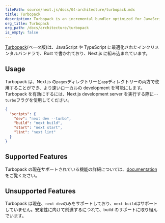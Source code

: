 ```yaml
---
filePath: source/next.js/docs/04-architecture/turbopack.mdx
title: Turbopack
description: Turbopack is an incremental bundler optimized for JavaScript and TypeScript, written in Rust, and built into Next.js.
org_title: Turbopack
org_path: /docs/architecture/turbopack
is_empty: false
---
```


[Turbopack](https://turbo.build/pack)(ベータ版)は、JavaScript や TypeScript に最適化されたインクリメンタルバンドラで、Rust で書かれており、Next.js に組み込まれています。

## Usage

Turbopack は、Next.js の`pages`ディレクトリーと`app`ディレクトリーの両方で使用することができ、より速いローカルの development を可能にします。Turbopack を有効にするには、Next.js development server を実行する際に`--turbo`フラグを使用してください。

```json:package.json
{
  "scripts": {
    "dev": "next dev --turbo",
    "build": "next build",
    "start": "next start",
    "lint": "next lint"
  }
}
```

## Supported Features

Turbopack の現在サポートされている機能の詳細については、[documentation](https://turbo.build/pack/docs/features)をご覧ください。

## Unsupported Features

Turbopack は現在、`next dev`のみをサポートしており、`next build`はサポートしていません。安定性に向けて前進するにつれて、build のサポートに取り組んでいます。
